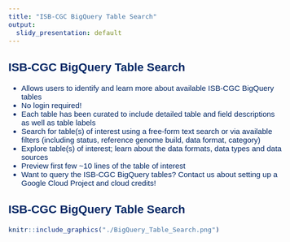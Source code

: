 ```yaml
---
title: "ISB-CGC BigQuery Table Search"
output:
  slidy_presentation: default
---
```


<style type="text/css">
body {
  color: #002664;
  font: 15px arial;
}
</style>

## ISB-CGC BigQuery Table Search {data-background=slide_background.png}


* Allows users to identify and learn more about available ISB-CGC BigQuery tables
* No login required!
* Each table has been curated to include detailed table and field descriptions as well as table labels
* Search for table(s) of interest using a free-form text search or via available filters (including status, reference genome build, data format, category)
* Explore table(s) of interest; learn about the data formats, data types and data sources
* Preview first few ~10 lines of the table of interest
* Want to query the ISB-CGC BigQuery tables? Contact us about setting up a Google Cloud Project and cloud credits!

## ISB-CGC BigQuery Table Search

```r

knitr::include_graphics("./BigQuery_Table_Search.png")
```

